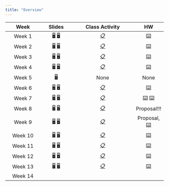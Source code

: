```yaml
---
title: "Overview"
---
```





|   Week  | Slides | Class Activity | HW |
|:-------:|:------:|:--------------:|:--:|
|  Week 1 | [🖥️ ](/slides/lec-01.html) [🖥️ ](/slides/lec-02html)       |  [📋](https://colab.research.google.com/drive/1rm5O6qu5w_475KXuXDsj4Ex7Q8eVVczw?usp=sharing)               |   [⌨️](https://colab.research.google.com/drive/1p_a3O1rd9s0ZeNJo5lsiSYSbVaQNpTBt?usp=sharing)    |
|  Week 2 | [🖥️ ](/slides/lec-03.html) [🖥️ ](/slides/lec-04.html)       |  [📋](https://colab.research.google.com/drive/1bB_p2iiX6_zwGW7VY0SevrH9TzZ9RMRJ?usp=sharing)               |   [⌨️](https://colab.research.google.com/drive/1X-0pJkS2kBKX3-yro_u-Zh-l3XEMpvYF?usp=sharing)    |
|  Week 3 | [🖥️ ](/slides/lec-05.html) [🖥️ ](/slides/lec-06.html)       |  [📋](https://colab.research.google.com/drive/1JfP7piEf21u3U-y57Tr_JYk0wMT_0XwS?usp=sharing)               |   [⌨️](https://colab.research.google.com/drive/1vqjlLcOAkafEFmlkCGHBjuGjQ8RVxEeB?usp=sharing)    |
|  Week 4 | [🖥️ ](/slides/lec-07.html) [🖥️ ](/slides/lec-08.html)       |  [📋](https://colab.research.google.com/drive/1G8FrrL2cENvBuo39dwx9DdPUcOogec5l?usp=sharing)               |   [⌨️](https://colab.research.google.com/drive/1vqjlLcOAkafEFmlkCGHBjuGjQ8RVxEeB?usp=sharing)    |
|  Week 5 | [🖥️ ](/slides/lec-09.html)                                   |  None           |   None   |
|  Week 6 | [🖥️ ](/slides/lec-10.html) [🖥️ ](/slides/lec-11.html)       |  [📋](https://colab.research.google.com/drive/1S9CF1esM6dci019I2WzaFlt1Nt4AcBJi?usp=sharing)               |   [⌨️](https://colab.research.google.com/drive/1EdakWIOXLV-1UjUytpgKj6yHMbq-Pvz3?usp=share_link)    |
|  Week 7 | [🖥️ ](/slides/lec-12.html) [🖥️ ](/slides/lec-13.html)       |  [📋](https://colab.research.google.com/drive/1A0OLxu3pIbrNThVtdec3yLRCZmud9fio?usp=sharing)               |   [⌨️](https://colab.research.google.com/drive/1EdakWIOXLV-1UjUytpgKj6yHMbq-Pvz3?usp=share_link) [⌨️](https://colab.research.google.com/drive/1bPCLIcJy9wBEEjL0qkwcWLyDCHoo-hRv?usp=sharing)    |
|  Week 8 | [🖥️ ](/slides/lec-14.html) [🖥️ ](/slides/lec-15.html)       |  [📋](https://colab.research.google.com/drive/1m2vth1QYOhUqCmOv0JTWVvWS8wPkjeXu?usp=sharing)               |   Proposal!!!    |
|  Week 9 | [🖥️ ](/slides/lec-16.html) [🖥️ ](/slides/lec-17.html)       |  [📋](https://colab.research.google.com/drive/1m2vth1QYOhUqCmOv0JTWVvWS8wPkjeXu?usp=sharing)               |   Proposal, [⌨️](https://colab.research.google.com/drive/17_0yoHoVZ_Wekp43tvwf5tWSFtxyyyam?usp=sharing)    |
|  Week 10 | [🖥️ ](/slides/lec-17.html) [🖥️ ](/slides/lec-18.html)       |  [📋]()               |   [⌨️]()    |
|  Week 11 | [🖥️ ](/slides/lec-19.html) [🖥️ ](/slides/lec-20.html)       |  [📋]()               |   [⌨️]()    |
|  Week 12 | [🖥️ ](/slides/lec-21.html) [🖥️ ](/slides/lec-22.html)       |  [📋]()               |   [⌨️]()    |
|  Week 13 | [🖥️ ](/slides/lec-23.html) [🖥️ ](/slides/lec-24.html)       |  [📋]()               |   [⌨️]()    |
| Week 14 |        |                |    |